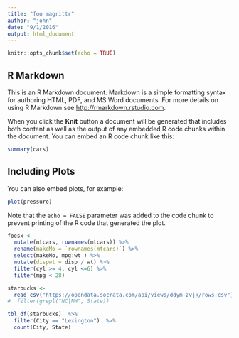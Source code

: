 ```yaml
---
title: "foo magrittr"
author: "john"
date: "9/1/2016"
output: html_document
---
```


```r
knitr::opts_chunk$set(echo = TRUE)
```

## R Markdown

This is an R Markdown document. Markdown is a simple formatting syntax for authoring HTML, PDF, and MS Word documents. For more details on using R Markdown see <http://rmarkdown.rstudio.com>.

When you click the **Knit** button a document will be generated that includes both content as well as the output of any embedded R code chunks within the document. You can embed an R code chunk like this:

```r
summary(cars)
```

## Including Plots

You can also embed plots, for example:

```r
plot(pressure)
```

Note that the `echo = FALSE` parameter was added to the code chunk to prevent printing of the R code that generated the plot.

```r
foesx <-   
  mutate(mtcars, rownames(mtcars)) %>% 
  rename(makeMo = `rownames(mtcars)`) %>% 
  select(makeMo, mpg:wt ) %>% 
  mutate(dispwt = disp / wt) %>% 
  filter(cyl >= 4, cyl <=6) %>% 
  filter(mpg < 28)
```


```r
starbucks <- 
  read_csv("https://opendata.socrata.com/api/views/ddym-zvjk/rows.csv") # %>% 
#  filter(grepl("NC|NH", State))
```

```r
tbl_df(starbucks)  %>% 
  filter(City == "Lexington")  %>% 
  count(City, State)
```

